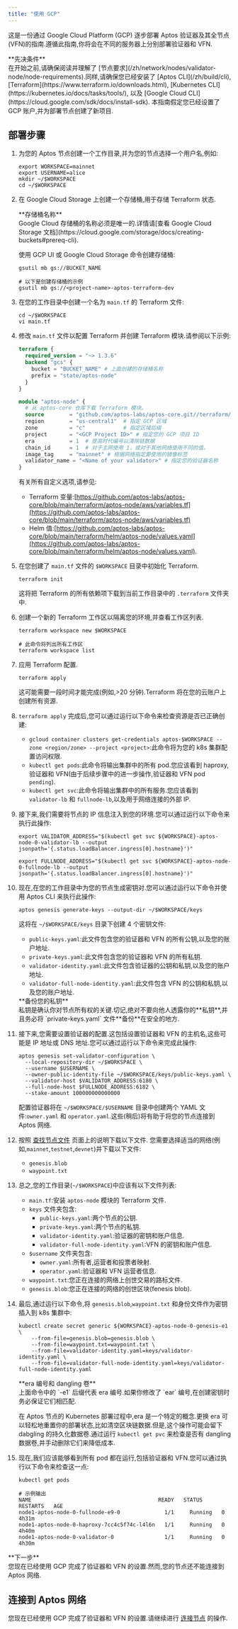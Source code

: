 ```yaml
---
title: "使用 GCP"
---
```







这是一份通过 Google Cloud Platform (GCP) 逐步部署 Aptos 验证器及其全节点(VFN)的指南.遵循此指南,你将会在不同的服务器上分别部署验证器和 VFN.

<Aside type="caution">
  **先决条件** <br />
  在开始之前,请确保阅读并理解了 [节点要求](/zh/network/nodes/validator-node/node-requirements).同样,请确保您已经安装了 [Aptos CLI](/zh/build/cli),
  [Terraform](https://www.terraform.io/downloads.html),
  [Kubernetes CLI](https://kubernetes.io/docs/tasks/tools/),
  以及 [Google Cloud CLI](https://cloud.google.com/sdk/docs/install-sdk). 本指南假定您已经设置了 GCP 账户,并为部署节点创建了新项目.
</Aside>

## 部署步骤

1. 为您的 Aptos 节点创建一个工作目录,并为您的节点选择一个用户名,例如:

   ```shellscript filename="Terminal"
   export WORKSPACE=mainnet
   export USERNAME=alice
   mkdir ~/$WORKSPACE
   cd ~/$WORKSPACE
   ```

2. 在 Google Cloud Storage 上创建一个存储桶,用于存储 Terraform 状态.

   <Aside type="caution">
     **存储桶名称**<br />
     Google Cloud 存储桶的名称必须是唯一的.详情请[查看 Google Cloud Storage 文档](https://cloud.google.com/storage/docs/creating-buckets#prereq-cli).
   </Aside>

   使用 GCP UI 或 Google Cloud Storage 命令创建存储桶:

   ```shellscript filename="Terminal"
   gsutil mb gs://BUCKET_NAME

   # 以下是创建存储桶的示例
   gsutil mb gs://<project-name>-aptos-terraform-dev
   ```

3. 在您的工作目录中创建一个名为 `main.tf` 的 Terraform 文件:

   ```shellscript filename="Terminal"
   cd ~/$WORKSPACE
   vi main.tf
   ```

4. 修改 `main.tf` 文件以配置 Terraform 并创建 Terraform 模块.请参阅以下示例:

   ```terraform filename="main.tf"
   terraform {
     required_version = "~> 1.3.6"
     backend "gcs" {
       bucket = "BUCKET_NAME" # 上面创建的存储桶名称
       prefix = "state/aptos-node"
     }
   }

   module "aptos-node" {
     # 从 aptos-core 仓库下载 Terraform 模块。
     source        = "github.com/aptos-labs/aptos-core.git//terraform/aptos-node/gcp"
     region        = "us-central1"  # 指定 GCP 区域
     zone          = "c"            # 指定区域后缀
     project       = "<GCP Project ID>" # 指定您的 GCP 项目 ID
     era           = 1  # 提高时代编号以清除链数据
     chain_id      = 1  # 对于主网使用 1，或对于其他网络使用不同的值。
     image_tag     = "mainnet" # 根据网络指定要使用的镜像标签
     validator_name = "<Name of your validator>" # 指定您的验证器名称
   }
   ```

   有关所有自定义选项,请参见:

   - Terraform 变量:[https://github.com/aptos-labs/aptos-core/blob/main/terraform/aptos-node/aws/variables.tf](https://github.com/aptos-labs/aptos-core/blob/main/terraform/aptos-node/aws/variables.tf)
   - Helm 值:[https://github.com/aptos-labs/aptos-core/blob/main/terraform/helm/aptos-node/values.yaml](https://github.com/aptos-labs/aptos-core/blob/main/terraform/helm/aptos-node/values.yaml).

5. 在您创建了 `main.tf` 文件的 `$WORKSPACE` 目录中初始化 Terraform.

   ```shellscript filename="Terminal"
   terraform init
   ```

   这将把 Terraform 的所有依赖项下载到当前工作目录中的 `.terraform` 文件夹中.

6. 创建一个新的 Terraform 工作区以隔离您的环境,并查看工作区列表.

   ```shellscript filename="Terminal"
   terraform workspace new $WORKSPACE

   # 此命令将列出所有工作区
   terraform workspace list
   ```

7. 应用 Terraform 配置.

   ```shellscript filename="Terminal"
   terraform apply
   ```

   这可能需要一段时间才能完成(例如,&gt;20 分钟).Terraform 将在您的云账户上创建所有资源.

8. `terraform apply` 完成后,您可以通过运行以下命令来检查资源是否已正确创建:

   - `gcloud container clusters get-credentials aptos-$WORKSPACE --zone <region/zone> --project <project>`:此命令将为您的 k8s 集群配置访问权限.
   - `kubectl get pods`:此命令将输出集群中的所有 pod.您应该看到 haproxy,验证器和 VFN(由于后续步骤中的进一步操作,验证器和 VFN pod `pending`).
   - `kubectl get svc`:此命令将输出集群中的所有服务.您应该看到 `validator-lb` 和 `fullnode-lb`,以及用于网络连接的外部 IP.

9. 接下来,我们需要将节点的 IP 信息注入到您的环境.您可以通过运行以下命令来执行此操作:

   ```shellscript filename="Terminal"
   export VALIDATOR_ADDRESS="$(kubectl get svc ${WORKSPACE}-aptos-node-0-validator-lb --output jsonpath='{.status.loadBalancer.ingress[0].hostname}')"

   export FULLNODE_ADDRESS="$(kubectl get svc ${WORKSPACE}-aptos-node-0-fullnode-lb --output jsonpath='{.status.loadBalancer.ingress[0].hostname}')"
   ```

10. 现在,在您的工作目录中为您的节点生成密钥对.您可以通过运行以下命令并使用 Aptos CLI 来执行此操作:

    ```shellscript filename="Terminal"
    aptos genesis generate-keys --output-dir ~/$WORKSPACE/keys
    ```

    这将在 `~/$WORKSPACE/keys` 目录下创建 4 个密钥文件:

    - `public-keys.yaml`:此文件包含您的验证器和 VFN 的所有公钥,以及您的账户地址.
    - `private-keys.yaml`:此文件包含您的验证器和 VFN 的所有私钥.
    - `validator-identity.yaml`:此文件包含验证器的公钥和私钥,以及您的账户地址.
    - `validator-full-node-identity.yaml`:此文件包含 VFN 的公钥和私钥,以及您的账户地址.

    <Aside type="caution">
      **备份您的私钥**<br />
      私钥是确认你对节点所有权的关键.切记,绝对不要向他人透露你的**私钥**,并且务必将 `private-keys.yaml` 文件**备份**在安全的地方.
    </Aside>

11. 接下来,您需要设置验证器的配置.这包括设置验证器和 VFN 的主机名,这些可能是 IP 地址或 DNS 地址.您可以通过运行以下命令来完成此操作:

    ```shellscript filename="Terminal"
    aptos genesis set-validator-configuration \
      --local-repository-dir ~/$WORKSPACE \
      --username $USERNAME \
      --owner-public-identity-file ~/$WORKSPACE/keys/public-keys.yaml \
      --validator-host $VALIDATOR_ADDRESS:6180 \
      --full-node-host $FULLNODE_ADDRESS:6182 \
      --stake-amount 100000000000000
    ```

    配置验证器将在 `~/$WORKSPACE/$USERNAME` 目录中创建两个 YAML 文件:`owner.yaml` 和 `operator.yaml`.这些(稍后)将有助于将您的节点连接到 Aptos 网络.

12. 按照 [查找节点文件](/zh/network/nodes/configure/node-files-all-networks) 页面上的说明下载以下文件.
    您需要选择适当的网络(例如,`mainnet`,`testnet`,`devnet`)并下载以下文件:

    - `genesis.blob`
    - `waypoint.txt`

13. 总之,您的工作目录(`~/$WORKSPACE`)中应该有以下文件列表:

    - `main.tf`:安装 `aptos-node` 模块的 Terraform 文件.
    - `keys` 文件夹包含:
      - `public-keys.yaml`:两个节点的公钥.
      - `private-keys.yaml`:两个节点的私钥.
      - `validator-identity.yaml`:验证器的密钥和账户信息.
      - `validator-full-node-identity.yaml`:VFN 的密钥和账户信息.
    - `$username` 文件夹包含:
      - `owner.yaml`:所有者,运营者和投票者映射.
      - `operator.yaml`:验证器和 VFN 运营者信息.
    - `waypoint.txt`:您正在连接的网络上创世交易的路标文件.
    - `genesis.blob`:您正在连接的网络的创世区块(fenesis blob).

14. 最后,通过运行以下命令,将 `genesis.blob`,`waypoint.txt` 和身份文件作为密钥插入到 k8s 集群中:

    ```shellscript filename="Terminal"
    kubectl create secret generic ${WORKSPACE}-aptos-node-0-genesis-e1 \
        --from-file=genesis.blob=genesis.blob \
        --from-file=waypoint.txt=waypoint.txt \
        --from-file=validator-identity.yaml=keys/validator-identity.yaml \
        --from-file=validator-full-node-identity.yaml=keys/validator-full-node-identity.yaml
    ```

    <Aside type="caution">
      **era 编号和 dangling 卷** <br />
      上面命令中的 `-e1` 后缀代表 era 编号.如果你修改了 `ear` 编号,在创建密钥时务必保证它们相匹配.

      在 Aptos 节点的 Kubernetes 部署过程中,era 是一个特定的概念.更换 era 可以轻松地重置你的部署状态,比如清空区块链数据.但是,这个操作可能会留下 dabgling 的持久化数据卷.通过运行 `kubectl get pvc` 来检查是否有 dangling 数据卷,并手动删除它们来降低成本.
    </Aside>

15. 现在,我们应该能够看到所有 pod 都在运行,包括验证器和 VFN.您可以通过执行以下命令来检查这一点:

    ```shellscript filename="Terminal"
    kubectl get pods

    # 示例输出
    NAME                                        READY   STATUS    RESTARTS   AGE
    node1-aptos-node-0-fullnode-e9-0              1/1     Running   0          4h31m
    node1-aptos-node-0-haproxy-7cc4c5f74c-l4l6n   1/1     Running   0          4h40m
    node1-aptos-node-0-validator-0                1/1     Running   0          4h30m
    ```

<Aside type="caution">
  **下一步** <br />
  您现在已经使用 GCP 完成了验证器和 VFN 的设置.然而,您的节点还不能连接到 Aptos 网络.
</Aside>

## 连接到 Aptos 网络

您现在已经使用 GCP 完成了验证器和 VFN 的设置.请继续进行 [连接节点](/zh/network/nodes/validator-node/connect-nodes) 的操作.

